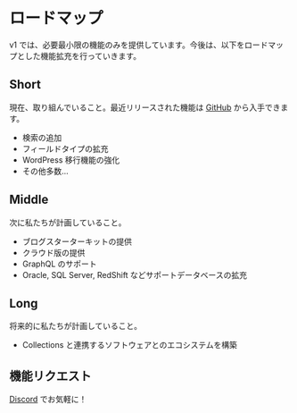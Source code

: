 # ロードマップ

v1 では、必要最小限の機能のみを提供しています。今後は、以下をロードマップとした機能拡充を行っていきます。

## Short

現在、取り組んでいること。最近リリースされた機能は [GitHub](https://github.com/collectionscms/collections/releases) から入手できます。

- 検索の追加
- フィールドタイプの拡充
- WordPress 移行機能の強化
- その他多数...

## Middle

次に私たちが計画していること。

- ブログスターターキットの提供
- クラウド版の提供
- GraphQL のサポート
- Oracle, SQL Server, RedShift などサポートデータベースの拡充

## Long

将来的に私たちが計画していること。

- Collections と連携するソフトウェアとのエコシステムを構築

## 機能リクエスト

[Discord](https://discord.gg/a6FYDkV3Vk) でお気軽に！
